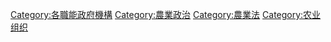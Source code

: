 {{catmore|農業部}}
{{Commonscat|Agriculture ministries}}

[[Category:各職能政府機構|Category:各職能政府機構]]
[[Category:農業政治|Category:農業政治]]
[[Category:農業法|Category:農業法]]
[[Category:农业组织|Category:农业组织]]
